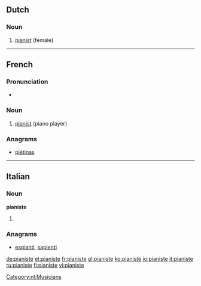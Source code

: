 ==Dutch==
===Noun===
{{nl-noun|g=f|pianisten|*|masc=pianist}}
# [[pianist]] (female)

[[Category:nl:Musicians]]

----

==French==
{{wikipedia|lang=fr}}

===Pronunciation===
* {{IPA|/pja.nist/|lang=fr}}

===Noun===
{{fr-noun|mf}}

# [[pianist]] (piano player)

===Anagrams===
* {{alphagram|aeiinpst}} [[piétinas#French|piétinas]]
----
==Italian==

===Noun===
'''pianiste''' {{f}}

# {{plural of|pianista|lang=Italian}}

===Anagrams===
* {{alphagram|aeiinpst}} [[espianti#Italian|espianti]], [[sapienti#Italian|sapienti]]
[[de:pianiste]]
[[et:pianiste]]
[[fr:pianiste]]
[[gl:pianiste]]
[[ko:pianiste]]
[[io:pianiste]]
[[it:pianiste]]
[[ru:pianiste]]
[[fi:pianiste]]
[[vi:pianiste]]